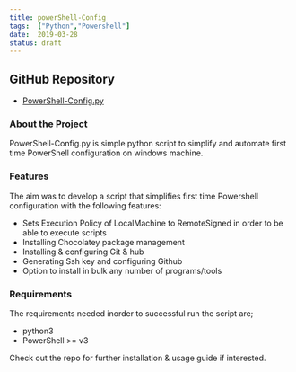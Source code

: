 ```yaml
---
title: powerShell-Config
tags:  ["Python","Powershell"]
date:  2019-03-28
status: draft
---
```


## GitHub Repository
- [PowerShell-Config.py](https://github.com/SentinelWarren/PowerShell-Config.py)

### About the Project
PowerShell-Config.py is simple python script to simplify and automate first time PowerShell configuration on windows machine.

### Features
The aim was to develop a script that simplifies first time Powershell configuration with the following features:

- Sets Execution Policy of LocalMachine to RemoteSigned in order to be able to execute scripts
- Installing Chocolatey package management
- Installing & configuring Git & hub
- Generating Ssh key and configuring Github
- Option to install in bulk any number of programs/tools

### Requirements
The requirements needed inorder to successful run the script are;
- python3
- PowerShell >= v3

Check out the repo for further installation & usage guide if interested.
